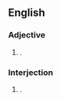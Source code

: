 ==English==

===Adjective===
{{en-adj}}

# {{alternative spelling of | en | lah-di-dah}}.

===Interjection===
{{en-interj}}

# {{alternative spelling of | en | lah-di-dah}}.